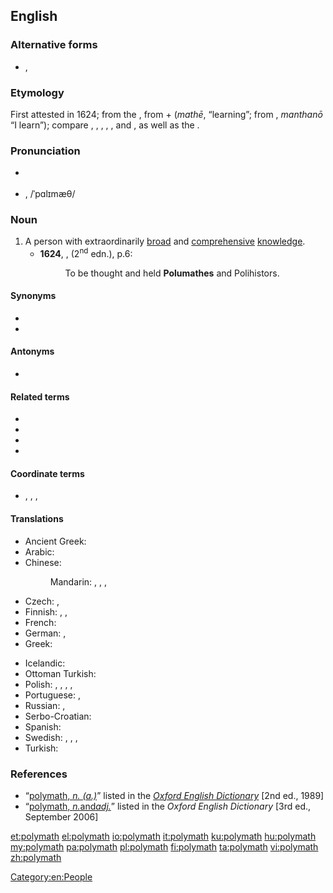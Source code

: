 ==English==
{{was wotd|2008|March|1}}

===Alternative forms===
{{wikipedia}}
* {{l|en|polumathe}}, {{l|en|polymathe}} {{defdate|both 17th century}}

===Etymology===
First attested in 1624; from the {{etyl|grc|en}} {{m|grc|πολυμαθής||having learnt much}}, from {{m|grc|πολύς||much}} + {{m|grc|μάθη}} (''mathē'', “learning”; from {{m|grc|μανθάνω}}, ''manthanō'' “I learn”); compare {{m|en|opsimath}}, {{m|en|philomath}}, {{m|en|polyhistor}}, {{m|en|polymathic}}, {{m|en|polymathist}}, and {{m|en|polymathy}}, as well as the {{cog|fr|polymathe}}.

===Pronunciation===
* {{a|RP}} {{IPA|/ˈpɒlɪmæθ/|lang=en}}
* {{a|GA}} {{IPA|/ˈpɑliˌmæθ/|lang=en}}, /ˈpɑlɪmæθ/
{{audio|en-us-polymath.ogg|Audio (US)|lang=en}}

===Noun===
{{en-noun}}

# A person with extraordinarily [[broad]] and [[comprehensive]] [[knowledge]].
#* '''1624''', {{w|Robert Burton (scholar)|Robert Burton}}, ''{{w|The Anatomy of Melancholy}}'' (2<sup>nd</sup> edn.), p.6:
#*: To be thought and held '''Polumathes''' and Polihistors.

====Synonyms====
* {{l|en|polyhistor}}
* {{l|en|renaissance man}}

====Antonyms====
* {{l|en|monomath}}

====Related terms====
* {{l|en|automath}}
* {{l|en|polymathy}}
* {{l|en|polymathic}}
* {{l|en|polymathist}}

====Coordinate terms====
* {{l|en|factotum}}, {{l|en|handyman}}, {{l|en|jack of all trades}}, {{l|en|sciolist}}

====Translations====
{{trans-top|person with extraordinarily broad and comprehensive knowledge}}
* Ancient Greek: {{t|grc|πολυΐστωρ|m}}
* Arabic: {{t+|ar|عَلَّامَة}}
* Chinese:
*: Mandarin: {{t|cmn|[[學識]][[淵博]][[的]][[人]]|sc=Hani}}, {{t|cmn|[[学识]][[渊博]][[的]][[人]]|tr=xuéshí yuānbó de rén|sc=Hani}}, {{t|cmn|[[博學]][[的]][[人]]|sc=Hani}}, {{t|cmn|[[博学]][[的]][[人]]|tr=bóxué de rén|sc=Hani}}
* Czech: {{t|cs|renesanční člověk|m}}, {{t|cs|polyhistor|m}}
* Finnish: {{t|fi|monitietäjä}}, {{t|fi|polyhistori}}, {{t+|fi|yleisnero}}
* French: {{t+|fr|polymathe|m|f}}
* German: {{t|de|Polyhistor|m}}, {{t+|de|Universalgelehrter|m}}
* Greek: {{t+|el|πολυμαθής|m}}
{{trans-mid}}
* Icelandic: {{t|is|fjölfræðingur}}
* Ottoman Turkish: {{t|ota|علامه|tr=allame}}
* Polish: {{t+|pl|człowiek renesansu|m}}, {{t+|pl|encyklopedysta|m}}, {{t+|pl|uczony|m}}, {{t|pl|polihistor|m}}, {{t+|pl|polimat|m}}
* Portuguese: {{t+|pt|polímata|m|f}}, {{t|pt|polímato|m}}
* Russian: {{t+|ru|эруди́т|m}}, {{t+|ru|учёный|m}}
* Serbo-Croatian: {{t+|sh|polihistor|m}}
* Spanish: {{t+|es|polímata|m|f}}
* Swedish: {{t+|sv|polyhistor|c}}, {{t|sv|universalbegåvning|c}}, {{t|sv|universalsnille|n}}, {{t+|sv|universalgeni|n}}
* Turkish: {{t+|tr|allame}}
{{trans-bottom}}

===References===
* “<span class="plainlinks">[http://www.oed.com/oed2/00183307 polymath, ''n. (a.)'']</span>” listed in the ''[[w:Oxford English Dictionary|Oxford English Dictionary]]'' [2nd ed., 1989]
* “<span class="plainlinks">[http://www.oed.com/view/Entry/147212 polymath, ''n. ''and'' adj.'']</span>” listed in the ''Oxford English Dictionary'' [3rd ed., September 2006]

[[et:polymath]]
[[el:polymath]]
[[io:polymath]]
[[it:polymath]]
[[ku:polymath]]
[[hu:polymath]]
[[my:polymath]]
[[pa:polymath]]
[[pl:polymath]]
[[fi:polymath]]
[[ta:polymath]]
[[vi:polymath]]
[[zh:polymath]]

[[Category:en:People]]